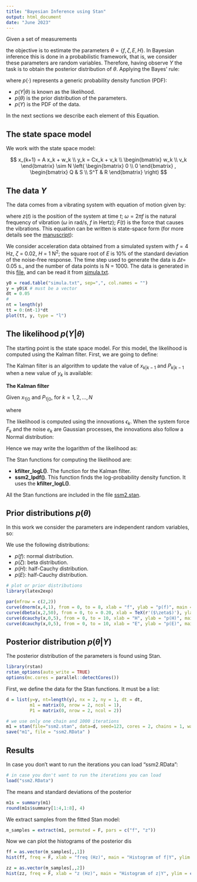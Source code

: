```yaml
---
title: "Bayesian Inference using Stan"
output: html_document
date: "June 2023"
---
```


Given a set of measurements 

\begin{equation}
Y = \{y_1, y_2, \ldots, y_N\}
\end{equation}

the objective is to estimate the parameters $\theta = \{f, \zeta, E, H \}$. In Bayesian inference this is done in a probabilistic framework, that is, we consider these parameters are random variables. Therefore, having observe $Y$ the task is to obtain the posterior distribution of $\theta$.  Applying the Bayes' rule:

\begin{equation}
p(\theta|Y) = \frac{p(Y|\theta) p(\theta) }{p(Y)}
\end{equation}

where $p(\cdot)$ represents a generic probability density function (PDF):

* $p(Y|\theta)$ is known as the likelihood.
* $p(\theta)$ is the prior distribution of the parameters. 
* $p(Y)$ is the PDF of the data.

In the next sections we describe each element of this Equation.

## The state space model

We work with the state space model:

$$
x_{k+1} = A x_k + w_k \\
y_k = Cx_k + v_k \\
\begin{bmatrix}
w_k \\
v_k
\end{bmatrix}
\sim N \left(
\begin{bmatrix}
0 \\
0
\end{bmatrix}
,
\begin{bmatrix}
Q & S \\
S^T & R
\end{bmatrix}
\right)
$$


## The data $Y$

The data comes from a vibrating system with equation of motion given by:

\begin{equation}
\ddot{z}(t) + 2 \zeta \omega \dot{z}(t) + \omega^2 z(t) = F(t)
\end{equation}

where $z(t)$ is the position of the system at time $t$; $\omega = 2 \pi f$ is the natural frequency of vibration ($\omega$ in rad/s, $f$ in Hertz); $F(t)$ is the force that causes the vibrations. This equation can be written is state-space form (for more details see the [manuscript](javiercara_eurodyn2023.pdf)):

\begin{equation}
A = exp(A_c \Delta t), \quad 
A_c
=
\begin{bmatrix}
0 & 1 \\
-\omega^2 & -2 \zeta \omega
\end{bmatrix}
\end{equation}

\begin{equation}
C
=
\begin{bmatrix}
-\omega^2 & -2 \zeta \omega
\end{bmatrix}
\end{equation}

\begin{equation}
w_k = B F_k, \quad 
F_k \sim N(0,H), \quad
B = (A - I_2) A_c^{-1} B_c, \quad
B_c = [0 \quad 1]'
\end{equation}

\begin{equation}
v_k = F_k + e_k, \quad 
e_k \sim N(0,E)
\end{equation}

\begin{equation}
Q = BHB', \quad S = BH, \quad R = H+E
\end{equation}

We consider acceleration data obtained from a simulated system with $f = 4$ Hz, $\zeta$ = 0.02, $H$ = 1 N$^2$; the square root of $E$ is 10% of the standard deviation of the noise-free response. The time step used to generate the data is $\Delta t=$ 0.05 s., and the number of data points is N = 1000. The data is generated in this [file](01_data.html), and can be read it from [simula.txt](simula.txt).

```r
y0 = read.table("simula.txt", sep=",", col.names = "")
y = y0$X # must be a vector
dt = 0.05
#
nt = length(y)
tt = 0:(nt-1)*dt
plot(tt, y, type = "l")
```

## The likelihood $p(Y|\theta)$

The starting point is the state space model. For this model, the likelihood is computed using the Kalman filter. First, we are going to define:

\begin{equation}
x_{k|k-1} = E[x_k|y_1,\ldots,y_{k-1}]
\end{equation}

\begin{equation}
P_{k|k-1} = E[(x_k-x_{k|k-1})(x_k-x_{k|k-1})^T|y_1,\ldots,y_{k-1}]
\end{equation}

The Kalman filter is an algorithm to update the value of $x_{k|k-1}$ and $P_{k|k-1}$ when a new value of $y_k$ is available:

**The Kalman filter**

Given $x_{1|0}$ and $P_{1|0}$, for $k=1,2,\ldots,N$

\begin{equation}
x_{k+1|k} = A x_{k|k-1} + K_k \epsilon_{k}
\end{equation}

\begin{equation}
P_{k+1|k} = A P_{k|k-1} A^T + Q - K_k \Sigma_{k} K_k^T
\end{equation}

where

\begin{equation}
\epsilon_{k} = y_{k} - C x_{k|k-1}
\end{equation}

\begin{equation}
\Sigma_{k} = C P_{k|k-1} C^T + R
\end{equation}

\begin{equation}
K_{k} = (A P_{k|k-1} C^T + S) \Sigma_{k}^{-1}
\end{equation}


The likelihood is computed using the innovations $\epsilon_{k}$. When the system force $F_k$ and the noise $e_k$ are Gaussian processes, the innovations also follow a Normal distribution:

\begin{equation}
\epsilon_{k} \sim N(0,\Sigma_{k}).
\end{equation}

Hence we may write the logarithm of the likelihood as:

\begin{equation}
p(Y|\theta) = -\frac{1}{2} N \log(2\pi) -\frac{1}{2} \sum_{k=1}^{N} \log |\Sigma_k| - \frac{1}{2} \sum_{k=1}^{N} \epsilon_k^2 \Sigma_k^{-1}.
\end{equation}

The Stan functions for computing the likelihood are:

* **kfilter_logL()**. The function for the Kalman filter.
* **ssm2_lpdf()**. This function finds the log-probability density function. It uses the **kfilter_logL()**.

All the Stan functions are included in the file [ssm2.stan](ssm2.stan).


## Prior distributions $p(\theta)$

In this work we consider the parameters are independent random variables, so:

\begin{equation}
p(\theta) = p(f) p(\zeta) p(H) p(E).
\end{equation}

We use the following distributions:

* $p(f)$: normal distribution.
* $p(\zeta)$: beta distribution.
* $p(H)$: half-Cauchy distribution.
* $p(E)$: half-Cauchy distribution.

```r
# plot or prior distributions
library(latex2exp)

par(mfrow = c(2,2))
curve(dnorm(x,4,1), from = 0, to = 8, xlab = "f", ylab = "p(f)", main = "N(4,1)" )
curve(dbeta(x,2,50), from = 0, to = 0.20, xlab = TeX(r'($\zeta$)'), ylab = TeX(r'(p($\zeta$))'), main = "beta(2,50)" )
curve(dcauchy(x,0,5), from = 0, to = 10, xlab = "H", ylab = "p(H)", main = "half-Cauchy(0,5)" )
curve(dcauchy(x,0,5), from = 0, to = 10, xlab = "E", ylab = "p(E)", main = "half-Cauchy(0,5)" )
```


## Posterior distribution $p(\theta|Y)$

The posterior distribution of the parameters is found using Stan. 

```r
library(rstan)
rstan_options(auto_write = TRUE)
options(mc.cores = parallel::detectCores())
```

First, we define the data for the Stan functions. It must be a list:

```r
d = list(y=y, nt=length(y), nx = 2, ny = 1, dt = dt, 
         m1 = matrix(0, nrow = 2, ncol = 1),
         P1 = matrix(0, nrow = 2, ncol = 2))
```

```r
# we use only one chain and 1000 iterations
m1 = stan(file="ssm2.stan", data=d, seed=123, cores = 2, chains = 1, warmup = 1000, iter = 5000)
save("m1", file = "ssm2.RData" )
```

## Results

In case you don't want to run the iterations you can load "ssm2.RData":

```r
# in case you don't want to run the iterations you can load 
load("ssm2.RData")
```

The means and standard deviations of the posterior

```r
m1s = summary(m1)
round(m1s$summary[1:4,1:8], 4)
```


We extract samples from the fitted Stan model:

```r
m_samples = extract(m1, permuted = F, pars = c("f", "z"))
```

Now we can plot the histograms of the posterior dis

```r
ff = as.vector(m_samples[,,1])
hist(ff, freq = F, xlab = "freq (Hz)", main = "Histogram of f|Y", ylim = c(0,30))
```

```r
zz = as.vector(m_samples[,,2])
hist(zz, freq = F, xlab = "z (Hz)", main = "Histogram of z|Y", ylim = c(0,120))
```




